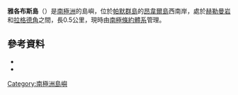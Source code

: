{{Coord|64|48|S|64|1|W|source:GNIS|display=title}}

'''雅各布斯島'''（{{lang-en|Jacobs Island}}）是[[南極洲|南極洲]]的島嶼，位於[[帕默群島|帕默群島]]的[[昂韋爾島|昂韋爾島]]西南岸，處於[[赫勒曼岩|赫勒曼岩]]和[[拉格德角|拉格德角]]之間，長0.5公里，現時由[[南極條約體系|南極條約體系]]管理。

==參考資料==
*{{cite gnis | type = antarid | id = 7437| name = Jacobs Island | accessdate = 2012-07-13}}
*{{usgs-gazetteer|id=7437}}

{{Antarctica-geo-stub}}
[[Category:南極洲島嶼|Category:南極洲島嶼]]